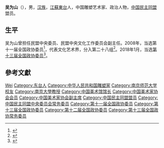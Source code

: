 '''吴为山'''（{{bd|1962年||}}），男，[[汉族|汉族]]，[[江蘇|江蘇]][[東台|東台]]人，中国雕塑艺术家、政治人物，[[中国民主同盟|中国民主同盟]]盟员。

== 生平 ==
吴为山曾担任民盟中央委员、民盟中央文化工作委员会副主任。2008年，当选第十一届全国政协委员<ref>{{cite news|title=第十一届全国政协委员名单|url=http://www.indaa.com.cn/zt/2009qglh/zxzs/200903/t20090303_127573.html|accessdate=2013-04-09|newspaper=新华社北京1月25日电 中国人民政治协商会议第十一届全国委员会委员名单(共2237人，2008年1月25日政协第十届全国委员会常务委员会第二十次会议通过)|date=2008年1月25日|deadurl=yes|archiveurl=https://web.archive.org/web/20130928014403/http://www.indaa.com.cn/zt/2009qglh/zxzs/200903/t20090303_127573.html|archivedate=2013年9月28日}}</ref>，代表文化艺术界，分入第二十八组<ref>{{cite news|title=全国政协信息-吴为山|url=http://www.cppcc.gov.cn/CMS/wylibary/showJcwyxtInfoWylibary.action?tabJcwyxt.guid=11W0008970&wytype=wjwy|accessdate=2013-04-11|newspaper=全国政协委员会|archive-date=2015-06-20|archive-url=https://web.archive.org/web/20150620135115/http://www.cppcc.gov.cn/CMS/wylibary/showJcwyxtInfoWylibary.action?tabJcwyxt.guid=11W0008970&wytype=wjwy|dead-url=no}}</ref>。2018年1月，当选[[中国人民政治协商会议第十三届全国委员会委员名单|第十三届全国政协委员]]<ref>{{Cite web|url=http://sports.163.com/18/0126/06/D92BRKK400051C89.html|title=中国人民政治协商会议第十三届全国委员会委员名单|accessdate=2018-01-26|last=|work=网易|archive-url=https://web.archive.org/web/20180127143232/http://sports.163.com/18/0126/06/D92BRKK400051C89.html|archive-date=2018-01-27|dead-url=yes}}</ref>。

== 參考文獻 ==
{{reflist}}

{{中华艺文奖}}
{{Navboxes 
| title  = 吴为山在[[中国美术家协会|中国美术家协会]]的职务
| list1  =
{{中国美术家协会第七届理事会}}
{{中国美术家协会第八届理事会}}
{{中国美术家协会第九届理事会}}
}}
{{Navboxes 
| title  = 吴为山在[[中国文学艺术界联合会|中国文学艺术界联合会]]的职务
| list1  =
{{中国文学艺术界联合会第九届全国委员会}}
{{中国文学艺术界联合会第十届全国委员会}}
}}
{{Navboxes 
| title  = 吴为山在[[中国民主同盟|中国民主同盟]]的职务
| list1  =
{{中国民主同盟第十一届中央委员会}}
{{中国民主同盟第十二届中央委员会}}
}}

{{Authority control}}
{{DEFAULTSORT:Wu吴}}
[[Category:吴姓|Wei]]
[[Category:东台人|Category:东台人]]
[[Category:中华人民共和国雕塑家|Category:中华人民共和国雕塑家]]
[[Category:南京师范大学校友|Category:南京师范大学校友]]
[[Category:南京大學教授|Category:南京大學教授]]
[[Category:中国美术馆馆长|Category:中国美术馆馆长]]
[[Category:中国美术家协会会员|Category:中国美术家协会会员]]
[[Category:中国美术家协会副主席|Category:中国美术家协会副主席]]
[[Category:中国民主同盟盟员|Category:中国民主同盟盟员]]
[[Category:中国民主同盟中央委员会常务委员|Category:中国民主同盟中央委员会常务委员]]
[[Category:第十一届全国政协委员|Category:第十一届全国政协委员]]
[[Category:第十三届全国政协委员|Category:第十三届全国政协委员]]
[[Category:第十二届全国政协委员|Category:第十二届全国政协委员]]
[[Category:第十三届全国政协常务委员|Category:第十三届全国政协常务委员]]